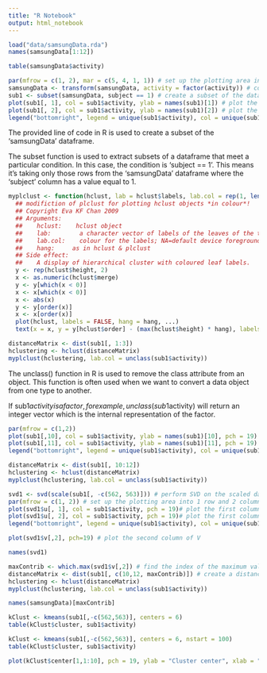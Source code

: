 ```yaml
---
title: "R Notebook"
output: html_notebook
---
```

```r
load("data/samsungData.rda")
names(samsungData[1:12])
```
```r
table(samsungData$activity)
```
```r
par(mfrow = c(1, 2), mar = c(5, 4, 1, 1)) # set up the plotting area into 1 row and 2 columns, and set the margins to 5, 4, 1, 1 (bottom, left, top, right)
samsungData <- transform(samsungData, activity = factor(activity)) # convert the activity variable into a factor
sub1 <- subset(samsungData, subject == 1) # create a subset of the data with only subject 1
plot(sub1[, 1], col = sub1$activity, ylab = names(sub1)[1]) # plot the first variable in the subset, with the points colored by activity
plot(sub1[, 2], col = sub1$activity, ylab = names(sub1)[2]) # plot the second variable in the subset, with the points colored by activity
legend("bottomright", legend = unique(sub1$activity), col = unique(sub1$activity), pch = 1) # add a legend to the bottom right of the plot
```


The provided line of code in R is used to create a subset of the 'samsungData' dataframe.

The subset function is used to extract subsets of a dataframe that meet a particular condition. In this case, the condition is 'subject == 1'. This means it's taking only those rows from the 'samsungData' dataframe where the 'subject' column has a value equal to 1.


```r
myplclust <- function(hclust, lab = hclust$labels, lab.col = rep(1, length(hclust$labels)), hang = 0.1, ...) {
  ## modifiction of plclust for plotting hclust objects *in colour*!
  ## Copyright Eva KF Chan 2009
  ## Arguments:
  ##    hclust:    hclust object
  ##    lab:        a character vector of labels of the leaves of the tree
  ##    lab.col:    colour for the labels; NA=default device foreground colour
  ##    hang:     as in hclust & plclust
  ## Side effect:
  ##    A display of hierarchical cluster with coloured leaf labels.
  y <- rep(hclust$height, 2)
  x <- as.numeric(hclust$merge)
  y <- y[which(x < 0)]
  x <- x[which(x < 0)]
  x <- abs(x)
  y <- y[order(x)]
  x <- x[order(x)]
  plot(hclust, labels = FALSE, hang = hang, ...)
  text(x = x, y = y[hclust$order] - (max(hclust$height) * hang), labels = lab[hclust$order], col = lab.col[hclust$order], srt = 90, adj = c(1, 0.5), xpd = NA, ...) }
```
```r
distanceMatrix <- dist(sub1[, 1:3])
hclustering <- hclust(distanceMatrix)
myplclust(hclustering, lab.col = unclass(sub1$activity))
```



The unclass() function in R is used to remove the class attribute from an object. This function is often used when we want to convert a data object from one type to another.

If sub1$activity is a factor, for example, unclass(sub1$activity) will return an integer vector which is the internal representation of the factor.
```r
par(mfrow = c(1,2))
plot(sub1[,10], col = sub1$activity, ylab = names(sub1)[10], pch = 19)
plot(sub1[,11], col = sub1$activity, ylab = names(sub1)[11], pch = 19)
legend("bottomright", legend = unique(sub1$activity), col = unique(sub1$activity), pch = 1) # add a legend to the bottom right of the plot
```
```r
distanceMatrix <- dist(sub1[, 10:12])
hclustering <- hclust(distanceMatrix)
myplclust(hclustering, lab.col = unclass(sub1$activity))
```

```r
svd1 <- svd(scale(sub1[, -c(562, 563)])) # perform SVD on the scaled data, excluding the last two columns
par(mfrow = c(1, 2)) # set up the plotting area into 1 row and 2 columns
plot(svd1$u[, 1], col = sub1$activity, pch = 19)# plot the first column of U, with the points colored by activity
plot(svd1$u[, 2], col = sub1$activity, pch = 19)# plot the first column of U, with the points colored by activity
legend("bottomright", legend = unique(sub1$activity), col = unique(sub1$activity), pch = 1) # add a legend to the bottom right of the plot
```
```r
plot(svd1$v[,2], pch=19) # plot the second column of V
```
```r
names(svd1)
```
```r
maxContrib <- which.max(svd1$v[,2]) # find the index of the maximum value in the second column of V
distanceMatrix <- dist(sub1[, c(10,12, maxContrib)]) # create a distance matrix using the three variables
hclustering <- hclust(distanceMatrix)
myplclust(hclustering, lab.col = unclass(sub1$activity))
```
```r
names(samsungData)[maxContrib]
```
```r
kClust <- kmeans(sub1[,-c(562,563)], centers = 6)
table(kClust$cluster, sub1$activity)
```
```r
kClust <- kmeans(sub1[,-c(562,563)], centers = 6, nstart = 100)
table(kClust$cluster, sub1$activity)
```
```r
plot(kClust$center[1,1:10], pch = 19, ylab = "Cluster center", xlab = "")
```
